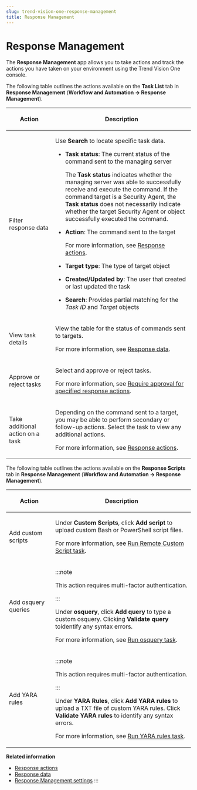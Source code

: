 ```yaml
---
slug: trend-vision-one-response-management
title: Response Management
---
```

# Response Management

The **Response Management** app allows you to take actions and track the actions you have taken on your environment using the Trend Vision One console.

The following table outlines the actions available on the **Task List** tab in **Response Management** (**Workflow and Automation → Response Management**).

<table>
<colgroup>
<col style="width: 25%" />
<col style="width: 75%" />
</colgroup>
<thead>
<tr>
<th><p>Action</p></th>
<th><p>Description</p></th>
</tr>
</thead>
<tbody>
<tr>
<td><p>Filter response data</p></td>
<td><p>Use <strong>Search</strong> to locate specific task data.</p>
<ul>
<li><p><strong>Task status</strong>: The current status of the command sent to the managing server</p>
<p>The <strong>Task status</strong> indicates whether the managing server was able to successfully receive and execute the command. If the command target is a Security Agent, the <strong>Task status</strong> does not necessarily indicate whether the target Security Agent or object successfully executed the command.</p></li>
<li><p><strong>Action</strong>: The command sent to the target</p>
<p>For more information, see <a href="trend-vision-one-response-actions-section">Response actions</a>.</p></li>
<li><p><strong>Target type</strong>: The type of target object</p></li>
<li><p><strong>Created/Updated by</strong>: The user that created or last updated the task</p></li>
<li><p><strong>Search</strong>: Provides partial matching for the <em>Task ID</em> and <em>Target</em> objects</p></li>
</ul></td>
</tr>
<tr>
<td><p>View task details</p></td>
<td><p>View the table for the status of commands sent to targets.</p>
<p>For more information, see <a href="trend-vision-one-response-data">Response data</a>.</p></td>
</tr>
<tr>
<td><p>Approve or reject tasks</p></td>
<td><p>Select and approve or reject tasks.</p>
<p>For more information, see <a href="trend-vision-one-approval-specified-actions">Require approval for specified response actions</a>.</p></td>
</tr>
<tr>
<td><p>Take additional action on a task</p></td>
<td><p>Depending on the command sent to a target, you may be able to perform secondary or follow-up actions. Select the task to view any additional actions.</p>
<p>For more information, see <a href="trend-vision-one-response-actions-section">Response actions</a>.</p></td>
</tr>
</tbody>
</table>

The following table outlines the actions available on the **Response Scripts** tab in **Response Management** (**Workflow and Automation → Response Management**).

<table>
<colgroup>
<col style="width: 25%" />
<col style="width: 75%" />
</colgroup>
<thead>
<tr>
<th><p>Action</p></th>
<th><p>Description</p></th>
</tr>
</thead>
<tbody>
<tr>
<td><p>Add custom scripts</p></td>
<td><p>Under <strong>Custom Scripts</strong>, click <strong>Add script</strong> to upload custom Bash or PowerShell script files.</p>
<p>For more information, see <a href="trend-vision-one-run-remote-custom-script-task">Run Remote Custom Script task</a>.</p></td>
</tr>
<tr>
<td><p>Add osquery queries</p></td>
<td>

:::note

<p>This action requires multi-factor authentication.</p>


:::


<p>Under <strong>osquery</strong>, click <strong>Add query</strong> to type a custom osquery. Clicking <strong>Validate query</strong> toidentify any syntax errors.</p>
<p>For more information, see <a href="trend-vision-one-run-osquery-task">Run osquery task</a>.</p></td>
</tr>
<tr>
<td><p>Add YARA rules</p></td>
<td>

:::note

<p>This action requires multi-factor authentication.</p>


:::


<p>Under <strong>YARA Rules</strong>, click <strong>Add YARA rules</strong> to upload a TXT file of custom YARA rules. Click <strong>Validate YARA rules</strong> to identify any syntax errors.</p>
<p>For more information, see <a href="trend-vision-one-run-yara-rules-task">Run YARA rules task</a>.</p></td>
</tr>
</tbody>
</table>

**Related information**

- [Response actions](response-actions-section.md "Object-specific actions allow you to directly respond to threats without leaving the Trend Vision One console.")
- [Response data](response-data.md "Trend Vision One tracks and provides feedback on the actions taken on endpoints, email messages, and network events.")
- [Response Management settings](response-management-settings.md "Enable, disable, and configure settings for Response Management actions.")
:::
